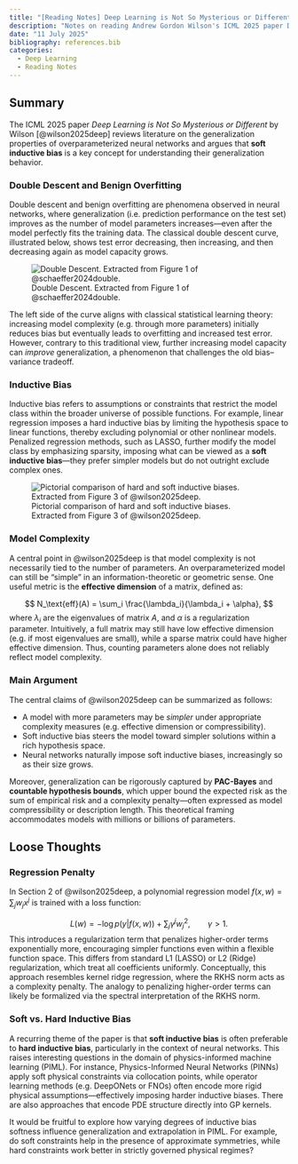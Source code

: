 ```yaml
---
title: "[Reading Notes] Deep Learning is Not So Mysterious or Different"
description: "Notes on reading Andrew Gordon Wilson's ICML 2025 paper Deep Learning is Not So Mysterious or Different."
date: "11 July 2025"
bibliography: references.bib
categories:
  - Deep Learning
  - Reading Notes
---
```

## Summary

The ICML 2025 paper *Deep Learning is Not So Mysterious or Different* by Wilson [@wilson2025deep] reviews literature on the generalization properties of overparameterized neural networks and argues that **soft inductive bias** is a key concept for understanding their generalization behavior.

### Double Descent and Benign Overfitting

Double descent and benign overfitting are phenomena observed in neural networks, where generalization (i.e. prediction performance on the test set) improves as the number of model parameters increases—even after the model perfectly fits the training data. The classical double descent curve, illustrated below, shows test error decreasing, then increasing, and then decreasing again as model capacity grows.

![Double Descent. Extracted from Figure 1 of @schaeffer2024double.](./double_descent.PNG)

The left side of the curve aligns with classical statistical learning theory: increasing model complexity (e.g. through more parameters) initially reduces bias but eventually leads to overfitting and increased test error. However, contrary to this traditional view, further increasing model capacity can *improve* generalization, a phenomenon that challenges the old bias–variance tradeoff.

### Inductive Bias

Inductive bias refers to assumptions or constraints that restrict the model class within the broader universe of possible functions. For example, linear regression imposes a hard inductive bias by limiting the hypothesis space to linear functions, thereby excluding polynomial or other nonlinear models. Penalized regression methods, such as LASSO, further modify the model class by emphasizing sparsity, imposing what can be viewed as a **soft inductive bias**—they prefer simpler models but do not outright exclude complex ones.

![Pictorial comparison of hard and soft inductive biases. Extracted from Figure 3 of @wilson2025deep.](./soft_hard_inductive_bias.PNG)

### Model Complexity

A central point in @wilson2025deep is that model complexity is not necessarily tied to the number of parameters. An overparameterized model can still be "simple" in an information-theoretic or geometric sense. One useful metric is the **effective dimension** of a matrix, defined as:

$$
N_\text{eff}(A) = \sum_i \frac{\lambda_i}{\lambda_i + \alpha},
$$
where $\lambda_i$ are the eigenvalues of matrix $A$, and $\alpha$ is a regularization parameter. Intuitively, a full matrix may still have low effective dimension (e.g. if most eigenvalues are small), while a sparse matrix could have higher effective dimension. Thus, counting parameters alone does not reliably reflect model complexity.

### Main Argument

The central claims of @wilson2025deep can be summarized as follows:

- A model with more parameters may be *simpler* under appropriate complexity measures (e.g. effective dimension or compressibility).
- Soft inductive bias steers the model toward simpler solutions within a rich hypothesis space.
- Neural networks naturally impose soft inductive biases, increasingly so as their size grows.

Moreover, generalization can be rigorously captured by **PAC-Bayes** and **countable hypothesis bounds**, which upper bound the expected risk as the sum of empirical risk and a complexity penalty—often expressed as model compressibility or description length. This theoretical framing accommodates models with millions or billions of parameters.

## Loose Thoughts

### Regression Penalty

In Section 2 of @wilson2025deep, a polynomial regression model $f(x, w) = \sum_j w_j x^j$ is trained with a loss function:

$$
L(w) = - \log p(y|f(x,w)) + \sum_j \gamma^j w_j^2, \qquad \gamma > 1.
$$
This introduces a regularization term that penalizes higher-order terms exponentially more, encouraging simpler functions even within a flexible function space. This differs from standard L1 (LASSO) or L2 (Ridge) regularization, which treat all coefficients uniformly. Conceptually, this approach resembles kernel ridge regression, where the RKHS norm acts as a complexity penalty. The analogy to penalizing higher-order terms can likely be formalized via the spectral interpretation of the RKHS norm.

### Soft vs. Hard Inductive Bias

A recurring theme of the paper is that **soft inductive bias** is often preferable to **hard inductive bias**, particularly in the context of neural networks. This raises interesting questions in the domain of physics-informed machine learning (PIML). For instance, Physics-Informed Neural Networks (PINNs) apply soft physical constraints via collocation points, while operator learning methods (e.g. DeepONets or FNOs) often encode more rigid physical assumptions—effectively imposing harder inductive biases. There are also approaches that encode PDE structure directly into GP kernels.

It would be fruitful to explore how varying degrees of inductive bias softness influence generalization and extrapolation in PIML. For example, do soft constraints help in the presence of approximate symmetries, while hard constraints work better in strictly governed physical regimes?





